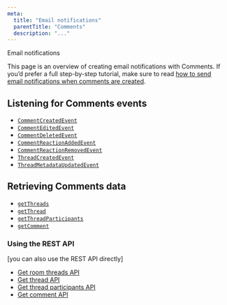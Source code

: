 ```yaml
---
meta:
  title: "Email notifications"
  parentTitle: "Comments"
  description: "..."
---
```


Email notifications

<Banner title="Step-by-step tutorial">

This page is an overview of creating email notifications with Comments. If you’d
prefer a full step-by-step tutorial, make sure to read
[how to send email notifications when comments are created](/docs/guides/how-to-send-email-notifications-when-comments-are-created).

</Banner>

## Listening for Comments events

- [`CommentCreatedEvent`](/docs/platform/webhooks#CommentCreatedEvent)
- [`CommentEditedEvent`](/docs/platform/webhooks#CommentEditedEvent)
- [`CommentDeletedEvent`](/docs/platform/webhooks#CommentDeletedEvent)
- [`CommentReactionAddedEvent`](/docs/platform/webhooks#CommentReactionAddedEvent)
- [`CommentReactionRemovedEvent`](/docs/platform/webhooks#CommentReactionRemovedEvent)
- [`ThreadCreatedEvent`](/docs/platform/webhooks#ThreadCreatedEvent)
- [`ThreadMetadataUpdatedEvent`](/docs/platform/webhooks#ThreadMetadataUpdatedEvent)

## Retrieving Comments data

- [`getThreads`](/docs/api-reference/liveblocks-node#get-threads)
- [`getThread`](/docs/api-reference/liveblocks-node#get-thread)
- [`getThreadParticipants`](/docs/api-reference/liveblocks-node#get-thread-participants)
- [`getComment`](/docs/api-reference/liveblocks-node#get-comment)

### Using the REST API

[you can also use the REST API directly]

- [Get room threads API](/docs/api-reference/rest-api-endpoints#get-threads)
- [Get thread API](/docs/api-reference/rest-api-endpoints#get-thread)
- [Get thread participants API](/docs/api-reference/rest-api-endpoints#get-thread-participants)
- [Get comment API](/docs/api-reference/rest-api-endpoints#get-comment)
